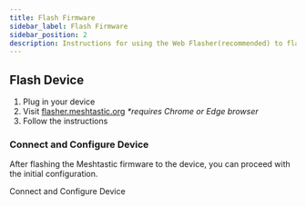 ```yaml
---
title: Flash Firmware
sidebar_label: Flash Firmware
sidebar_position: 2
description: Instructions for using the Web Flasher(recommended) to flash Meshtastic firmware to an ESP32 chipset device.
---
```



## Flash Device

1. Plug in your device
2. Visit [flasher.meshtastic.org](https://flasher.meshtastic.org) _\*requires Chrome or Edge browser_
3. Follow the instructions

### Connect and Configure Device

After flashing the Meshtastic firmware to the device, you can proceed with the initial configuration.

<div className="indexCtasBody">
  <Link
    className={"button button--outline button--lg cta--button"}
    style={{ fontSize: '0.8em', padding: '8px 16px' }}
    to={"/docs/getting-started/initial-config"}
  >
    Connect and Configure Device
  </Link>
</div>